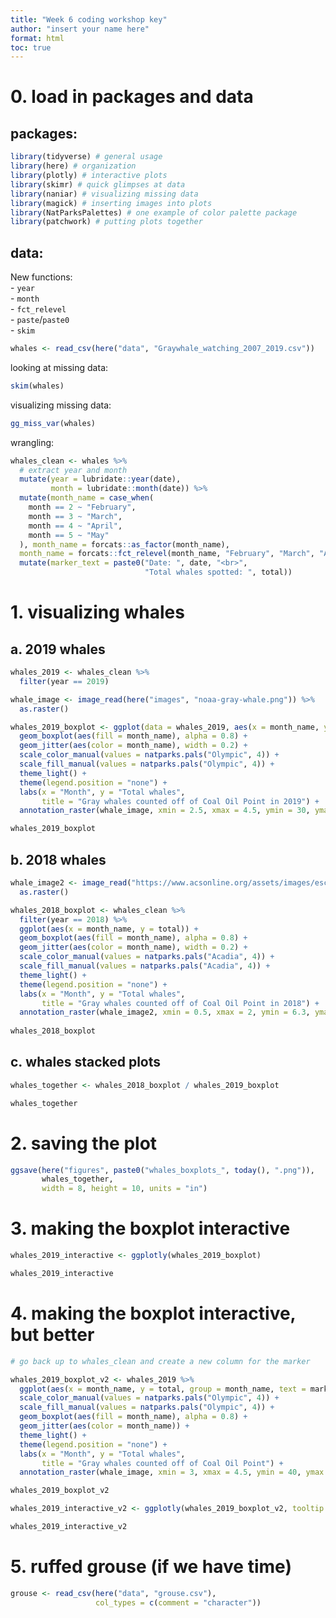 ```yaml
---
title: "Week 6 coding workshop key"
author: "insert your name here"
format: html
toc: true
---
```


# 0. load in packages and data

## packages:

```r
library(tidyverse) # general usage
library(here) # organization
library(plotly) # interactive plots
library(skimr) # quick glimpses at data
library(naniar) # visualizing missing data
library(magick) # inserting images into plots
library(NatParksPalettes) # one example of color palette package
library(patchwork) # putting plots together
```

## data:

New functions:  
- `year`  
- `month`  
- `fct_relevel`  
- `paste`/`paste0`  
- `skim`

```r
whales <- read_csv(here("data", "Graywhale_watching_2007_2019.csv"))
```

looking at missing data:

```r
skim(whales)
```

visualizing missing data:

```r
gg_miss_var(whales)
```

wrangling:

```r
whales_clean <- whales %>% 
  # extract year and month
  mutate(year = lubridate::year(date),
         month = lubridate::month(date)) %>% 
  mutate(month_name = case_when(
    month == 2 ~ "February",
    month == 3 ~ "March",
    month == 4 ~ "April",
    month == 5 ~ "May"
  ), month_name = forcats::as_factor(month_name),
  month_name = forcats::fct_relevel(month_name, "February", "March", "April", "May")) %>% 
  mutate(marker_text = paste0("Date: ", date, "<br>",
                              "Total whales spotted: ", total))
```

# 1. visualizing whales

## a. 2019 whales

```r
whales_2019 <- whales_clean %>% 
  filter(year == 2019)

whale_image <- image_read(here("images", "noaa-gray-whale.png")) %>% 
  as.raster()

whales_2019_boxplot <- ggplot(data = whales_2019, aes(x = month_name, y = total)) +
  geom_boxplot(aes(fill = month_name), alpha = 0.8) +
  geom_jitter(aes(color = month_name), width = 0.2) +
  scale_color_manual(values = natparks.pals("Olympic", 4)) +
  scale_fill_manual(values = natparks.pals("Olympic", 4)) +
  theme_light() +
  theme(legend.position = "none") +
  labs(x = "Month", y = "Total whales", 
       title = "Gray whales counted off of Coal Oil Point in 2019") +
  annotation_raster(whale_image, xmin = 2.5, xmax = 4.5, ymin = 30, ymax = 60)

whales_2019_boxplot
```

## b. 2018 whales

```r
whale_image2 <- image_read("https://www.acsonline.org/assets/images/eschrichtius-robustus.png") %>% 
  as.raster()

whales_2018_boxplot <- whales_clean %>% 
  filter(year == 2018) %>% 
  ggplot(aes(x = month_name, y = total)) +
  geom_boxplot(aes(fill = month_name), alpha = 0.8) +
  geom_jitter(aes(color = month_name), width = 0.2) +
  scale_color_manual(values = natparks.pals("Acadia", 4)) +
  scale_fill_manual(values = natparks.pals("Acadia", 4)) +
  theme_light() +
  theme(legend.position = "none") +
  labs(x = "Month", y = "Total whales", 
       title = "Gray whales counted off of Coal Oil Point in 2018") +
  annotation_raster(whale_image2, xmin = 0.5, xmax = 2, ymin = 6.3, ymax = 7.3)
  
whales_2018_boxplot
```

## c. whales stacked plots  

```r
whales_together <- whales_2018_boxplot / whales_2019_boxplot

whales_together
```


# 2. saving the plot

```r
ggsave(here("figures", paste0("whales_boxplots_", today(), ".png")), 
       whales_together, 
       width = 8, height = 10, units = "in")
```

# 3. making the boxplot interactive

```r
whales_2019_interactive <- ggplotly(whales_2019_boxplot)

whales_2019_interactive 
```

# 4. making the boxplot interactive, but better

```r
# go back up to whales_clean and create a new column for the marker

whales_2019_boxplot_v2 <- whales_2019 %>% 
  ggplot(aes(x = month_name, y = total, group = month_name, text = marker_text)) +
  scale_color_manual(values = natparks.pals("Olympic", 4)) +
  scale_fill_manual(values = natparks.pals("Olympic", 4)) +
  geom_boxplot(aes(fill = month_name), alpha = 0.8) +
  geom_jitter(aes(color = month_name)) +
  theme_light() +
  theme(legend.position = "none") +
  labs(x = "Month", y = "Total whales", 
       title = "Gray whales counted off of Coal Oil Point") +
  annotation_raster(whale_image, xmin = 3, xmax = 4.5, ymin = 40, ymax = 60)

whales_2019_boxplot_v2

whales_2019_interactive_v2 <- ggplotly(whales_2019_boxplot_v2, tooltip = "text")

whales_2019_interactive_v2
```

# 5. ruffed grouse (if we have time)

```r
grouse <- read_csv(here("data", "grouse.csv"),
                   col_types = c(comment = "character"))
```


